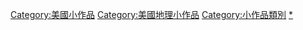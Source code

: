 {{hiddencat}}

[[Category:美國小作品|Category:美國小作品]]
[[Category:美國地理小作品|Category:美國地理小作品]]
[[Category:小作品類別|Category:小作品類別]]
[[Category:羅德島州|*]]